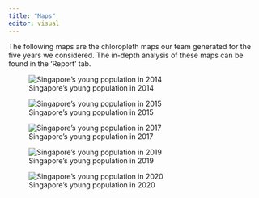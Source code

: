 ```yaml
---
title: "Maps"
editor: visual
---
```


The following maps are the chloropleth maps our team generated for the five years we considered. The in-depth analysis of these maps can be found in the 'Report' tab.

![Singapore's young population in 2014](images/2014.png)

![Singapore's young population in 2015](images/2015.png)

![Singapore's young population in 2017](images/2017.png)

![Singapore's young population in 2019](images/YoungPOP19-01.jpg)

![Singapore's young population in 2020](images/YoungPOP20.jpg)

